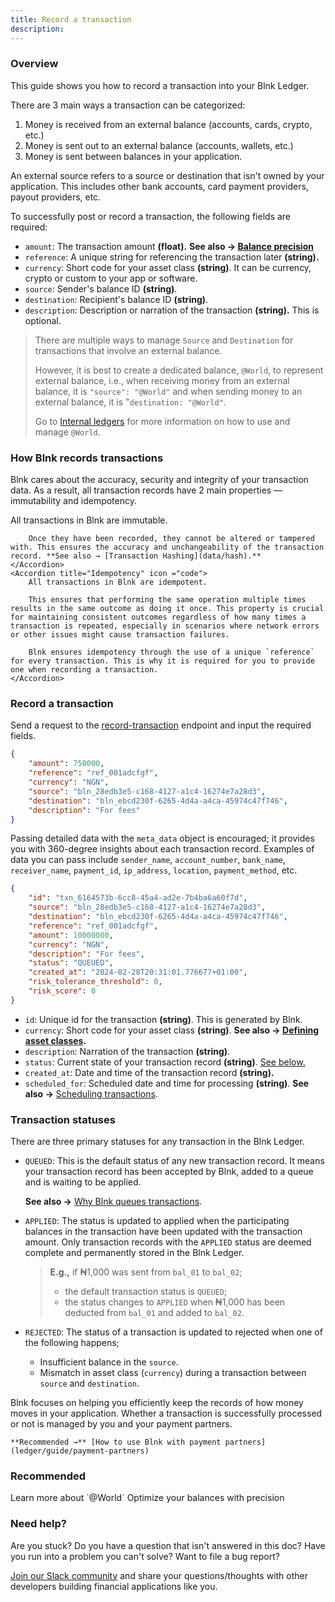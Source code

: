 ```yaml
---
title: Record a transaction
description:
---
```

### Overview

This guide shows you how to record a transaction into your Blnk Ledger. 

There are 3 main ways a transaction can be categorized:

1. Money is received from an external balance (accounts, cards, crypto, etc.)
2. Money is sent out to an external balance (accounts, wallets, etc.)
3. Money is sent between balances in your application.

<Tip>
	An external source refers to a source or destination that isn't owned by your application. This includes other bank accounts, card payment providers, payout providers, etc.
</Tip>

To successfully post or record a transaction, the following fields are required:

- `amount`: The transaction amount **(float).** **See also → [Balance precision](/ledger/tutorial/precision)**
- `reference`: A unique string for referencing the transaction later **(string).** 
- `currency`: Short code for your asset class **(string)**. It can be currency, crypto or custom to your app or software.
- `source`: Sender's balance ID **(string)**.
- `destination`: Recipient's balance ID **(string)**.
- `description`: Description or narration of the transaction **(string).** This is optional.

>There are multiple ways to manage `Source` and `Destination` for transactions that involve an external balance.
>
>However, it is best to create a dedicated balance, `@World`, to represent external balance, i.e., when receiving money from an external balance, it is `"source": "@World"` and when sending money to an external balance, it is "`destination: "@World"`. 
>
>Go to [Internal ledgers](/ledger/guide/internal-ledgers) for more information on how to use and manage `@World`.


### How Blnk records transactions

Blnk cares about the accuracy, security and integrity of your transaction data. As a result, all transaction records have 2 main properties — immutability and idempotency.

<AccordionGroup>
	<Accordion title="Immutability" icon="shield-halved">
		All transactions in Blnk are immutable.
		
		Once they have been recorded, they cannot be altered or tampered with. This ensures the accuracy and unchangeability of the transaction record. **See also → [Transaction Hashing](data/hash).**
	</Accordion>
	<Accordion title="Idempotency" icon ="code">
		All transactions in Blnk are idempotent.
		
		This ensures that performing the same operation multiple times results in the same outcome as doing it once. This property is crucial for maintaining consistent outcomes regardless of how many times a transaction is repeated, especially in scenarios where network errors or other issues might cause transaction failures.
		
		Blnk ensures idempotency through the use of a unique `reference` for every transaction. This is why it is required for you to provide one when recording a transaction. 
	</Accordion>
</AccordionGroup>

### Record a transaction

Send a request to the [record-transaction](/misc/record-transaction) endpoint and input the required fields. 

```json request
{
    "amount": 750000,
    "reference": "ref_001adcfgf",
    "currency": "NGN",
    "source": "bln_28edb3e5-c168-4127-a1c4-16274e7a28d3",
    "destination": "bln_ebcd230f-6265-4d4a-a4ca-45974c47f746",
    "description": "For fees"
}
```

Passing detailed data with the `meta_data` object is encouraged; it provides you with 360-degree insights about each transaction record. Examples of data you can pass include `sender_name`, `account_number`, `bank_name`, `receiver_name`, `payment_id`, `ip_address`, `location`, `payment_method`, etc.

```json response
{
    "id": "txn_6164573b-6cc8-45a4-ad2e-7b4ba6a60f7d",
    "source": "bln_28edb3e5-c168-4127-a1c4-16274e7a28d3",
    "destination": "bln_ebcd230f-6265-4d4a-a4ca-45974c47f746",
    "reference": "ref_001adcfgf",
    "amount": 10000000,
    "currency": "NGN",
    "description": "For fees",
    "status": "QUEUED",
    "created_at": "2024-02-28T20:31:01.776677+01:00",
    "risk_tolerance_threshold": 0,
    "risk_score": 0
}
```

- `id`: Unique id for the transaction **(string)**. This is generated by Blnk.
- `currency`: Short code for your asset class **(string)**. **See also → [Defining asset classes](ledger/guide/asset-classes).**
- `description`:  Narration of the transaction **(string)**.
- `status`: Current state of your transaction record **(string)**. [See below.](#transaction-statuses)
- `created_at`: Date and time of the transaction record **(string).**
- `scheduled_for`: Scheduled date and time for processing **(string)**. **See also →** [Scheduling transactions](/ledger/tutorial/scheduling-transactions).

### Transaction statuses

There are three primary statuses for any transaction in the Blnk Ledger.

- `QUEUED`: This is the default status of any new transaction record. It means your transaction record has been accepted by Blnk, added to a queue and is waiting to be applied. 
  
  **See also →** [Why Blnk queues transactions](/ledger/guide/queuing-transactions).

- `APPLIED`: The status is updated to applied when the participating balances in the transaction have been updated with the transaction amount. Only transaction records with the `APPLIED` status are deemed complete and permanently stored in the Blnk Ledger.
  
  >**E.g.,** if ₦1,000 was sent from `bal_01` to `bal_02`; 
  >- the default transaction status is `QUEUED`; 
  >- the status changes to `APPLIED` when ₦1,000 has been deducted from `bal_01` and added to `bal_02`.

- `REJECTED`: The status of a transaction is updated to rejected when one of the following happens;
	- Insufficient balance in the `source`.
	- Mismatch in asset class (`currency`) during a transaction between `source` and `destination`.

<Note>
	Blnk focuses on helping you efficiently keep the records of how money moves in your application. Whether a transaction is successfully processed or not is managed by you and your payment partners.
	
	**Recommended →** [How to use Blnk with payment partners](ledger/guide/payment-partners)
</Note>

### Recommended

<CardGroup>
	<Card title="How internal ledgers work" icon="book-open-cover" href="/ledger/guide/internal-ledgers">
        Learn more about `@World`
    </Card>
    <Card title="Set up your balance precision" icon="book-open-cover" href="/ledger/tutorial/precision">
        Optimize your balances with precision
    </Card>
	<Card title="Handling concurrency" icon="book-open-cover" href="/ledger/tutorial/queuing-transactions">
    </Card>
    <Card title="Managing notifications" icon="book-open-cover" href="/ledger/guide/notifications">
    </Card>
</CardGroup>

### Need help?

Are you stuck? Do you have a question that isn't answered in this doc? Have you run into a problem you can't solve? Want to file a bug report?

[Join our Slack community](https://join.slack.com/t/blnk-ledger/shared_invite/zt-2fwdivkvm-zHW4F8lwtVsbIaPg~dyx9w) and share your questions/thoughts with other developers building financial applications like you.
